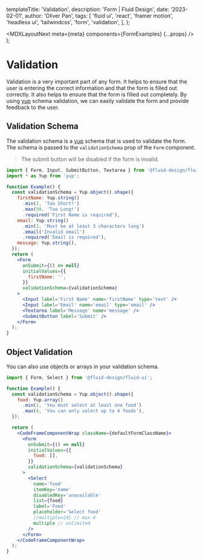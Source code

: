 
  templateTitle: 'Validation',
  description: 'Form | Fluid Design',
  date: '2023-02-01',
  author: 'Oliver Pan',
  tags: [
    'fluid ui',
    'react',
    'framer motion',
    'headless ui',
    'tailwindcss',
    'form',
    'validation',
  ],
};

  <MDXLayoutNext meta={meta} components={FormExamples} {...props} />
);

# Validation

Validation is a very important part of any form.
It helps to ensure that the user is entering the correct information and that the form is filled out correctly.
It also helps to ensure that the form is filled out completely.
By using [yup](https://www.npmjs.com/package/yup) schema validation, we can easily validate the form and provide
feedback to the user.

<CodeFrame title='Basic Usage'>
  <Validation.Basic />
</CodeFrame>

## Validation Schema

The validation schema is a [yup](https://www.npmjs.com/package/yup) schema that is used to validate the form.
The schema is passed to the `validationSchema` prop of the `Form` component.

> The submit button will be disabled if the form is invalid.

```jsx
import { Form, Input, SubmitButton, Textarea } from '@fluid-design/fluid-ui';
import * as Yup from 'yup';

function Example() {
  const validationSchema = Yup.object().shape({
    firstName: Yup.string()
      .min(2, 'Too Short!')
      .max(50, 'Too Long!')
      .required('First Name is required'),
    email: Yup.string()
      .min(3, 'Must be at least 3 characters long')
      .email('Invalid email')
      .required('Email is required'),
    message: Yup.string(),
  });
  return (
    <Form
      onSubmit={() => null}
      initialValues={{
        firstName: '',
      }}
      validationSchema={validationSchema}
    >
      <Input label='First Name' name='firstName' type='text' />
      <Input label='Email' name='email' type='email' />
      <Textarea label='Message' name='message' />
      <SubmitButton label='Submit' />
    </Form>
  );
}
```

## Object Validation

You can also use objects or arrays in your validation schema.

<CodeFrame title='Object Validation'>
  <Validation.ObjectValues />
</CodeFrame>

```jsx
import { Form, Select } from '@fluid-design/fluid-ui';

function Example() {
  const validationSchema = Yup.object().shape({
    food: Yup.array()
      .min(1, 'You must select at least one food')
      .max(4, 'You can only select up to 4 foods'),
  });

  return (
    <CodeFrameComponentWrap className={defaultFormClassName}>
      <Form
        onSubmit={() => null}
        initialValues={{
          food: [],
        }}
        validationSchema={validationSchema}
      >
        <Select
          name='food'
          itemKey='name'
          disabledKey='unavailable'
          list={food}
          label='Food'
          placeholder='Select food'
          //multiple={4} // max 4
          multiple // unlimited
        />
      </Form>
    </CodeFrameComponentWrap>
  );
}
```

